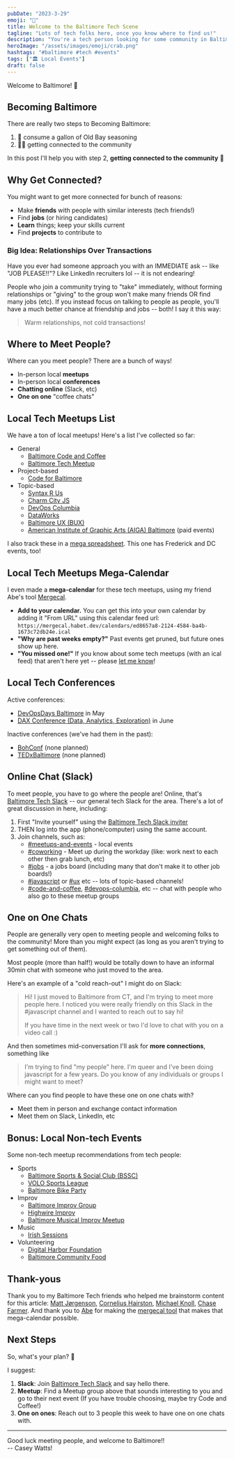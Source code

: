 ```yaml
---
pubDate: "2023-3-29"
emoji: "🦀"
title: Welcome to the Baltimore Tech Scene
tagline: "Lots of tech folks here, once you know where to find us!"
description: "You're a tech person looking for some community in Baltimore? Come out and join us! I'm always telling people these ~10 things about the Baltimore Tech scene: Slack, meetups, my MEGA calendar of events, conferences and more."
heroImage: "/assets/images/emoji/crab.png"
hashtags: "#baltimore #tech #events"
tags: ["🏛️ Local Events"]
draft: false
---
```



Welcome to Baltimore! 🎉

## Becoming Baltimore

There are really two steps to Becoming Baltimore:

1. 🦀 consume a gallon of Old Bay seasoning
2. 👋🏻 getting connected to the community

In this post I'll help you with step 2, **getting connected to the community** 🙂

## Why Get Connected?

You might want to get more connected for bunch of reasons:

- Make **friends** with people with similar interests (tech friends!)
- Find **jobs** (or hiring candidates)
- **Learn** things; keep your skills current
- Find **projects** to contribute to

### Big Idea: Relationships Over Transactions

Have you ever had someone approach you with an IMMEDIATE ask -- like "JOB PLEASE!!"? Like LinkedIn recruiters lol -- it is not endearing!

People who join a community trying to "take" immediately, without forming relationships or "giving" to the group won't make many friends OR find many jobs (etc). If you instead focus on talking to people as people, you'll have a much better chance at friendship and jobs -- both! I say it this way:

> Warm relationships, not cold transactions!

## Where to Meet People?

Where can you meet people? There are a bunch of ways!

- In-person local **meetups**
- In-person local **conferences**
- **Chatting online** (Slack, etc)
- **One on one** "coffee chats"

## Local Tech Meetups List

We have a ton of local meetups! Here's a list I've collected so far:

- General
  - [Baltimore Code and Coffee](https://www.meetup.com/baltimore-code-and-coffee/)
  - [Baltimore Tech Meetup](https://www.meetup.com/Baltimore-Tech/)
- Project-based
  - [Code for Baltimore](https://www.meetup.com/code-for-baltimore/)
- Topic-based
  - [Syntax R Us](https://www.meetup.com/syntax-r-us/)
  - [Charm City JS](https://www.meetup.com/charmcityjs/)
  - [DevOps Columbia](https://www.meetup.com/devops-columbia/)
  - [DataWorks](https://www.meetup.com/dataworks)
  - [Baltimore UX (BUX)](https://www.meetup.com/baltimore-ux-meetup/)
  - [American Institute of Graphic Arts (AIGA) Baltimore](https://baltimore.aiga.org/) (paid events)

I also track these in a [mega spreadsheet](https://docs.google.com/spreadsheets/d/1Jd3udieDsTZqFEi7672NHP5s3tbD08hfh8066Xg0FEo/edit#gid=788974690). This one has Frederick and DC events, too!

## Local Tech Meetups Mega-Calendar

I even made a **mega-calendar** for these tech meetups, using my friend Abe's tool [Mergecal](https://mergecal.habet.dev/).

- **Add to your calendar.** You can get this into your own calendar by adding it "From URL" using this calendar feed url: `https://mergecal.habet.dev/calendars/ed8657a8-2124-4584-ba4b-1673c72db24e.ical`
- **"Why are past weeks empty?"** Past events get pruned, but future ones show up here.
- **"You missed one!"** If you know about some tech meetups (with an ical feed) that aren't here yet -- please [let me know](/contact)!

<CalEmbed url="https://calendar.google.com/calendar/embed?src=hhod6jm2ajludlnfs113uubdokt2m4vm%40import.calendar.google.com&ctz=America%2FNew_York" />

## Local Tech Conferences

Active conferences:

- [DevOpsDays Baltimore](https://devopsdays.org/events/2023-baltimore/welcome/) in May
- [DAX Conference (Data, Analytics, Exploration)](https://daxconf.org/) in June

Inactive conferences (we've had them in the past):

- [BohConf](http://bohconf.com/) (none planned)
- [TEDxBaltimore](https://www.ted.com/tedx/events/15788) (none planned)

## Online Chat (Slack)

To meet people, you have to go where the people are! Online, that's [Baltimore Tech Slack](http://baltimoretechslack.com/) -- our general tech Slack for the area. There's a lot of great discussion in here, including:

1. First "Invite yourself" using the [Baltimore Tech Slack inviter](http://baltimoretechslack.com/)
2. THEN log into the app (phone/computer) using the same account.
3. Join channels, such as:
   - <u>#meetups-and-events</u> - local events
   - <u>#coworking</u> - Meet up during the workday (like: work next to each other then grab lunch, etc)
   - <u>#jobs</u> - a jobs board (including many that don't make it to other job boards!)
   - <u>#javascript</u> or <u>#ux</u> etc -- lots of topic-based channels!
   - <u>#code-and-coffee</u>, <u>#devops-columbia</u>, etc -- chat with people who also go to these meetup groups

## One on One Chats

People are generally very open to meeting people and welcoming folks to the community! More than you might expect (as long as you aren't trying to get something out of them).

Most people (more than half!) would be totally down to have an informal 30min chat with someone who just moved to the area.

Here's an example of a "cold reach-out" I might do on Slack:

> Hi! I just moved to Baltimore from CT, and I'm trying to meet more people here. I noticed you were really friendly on this Slack in the #javascript channel and I wanted to reach out to say hi!
>
> If you have time in the next week or two I'd love to chat with you on a video call :)

And then sometimes mid-conversation I'll ask for **more connections**, something like

> I'm trying to find "my people" here. I'm queer and I've been doing javascript for a few years. Do you know of any individuals or groups I might want to meet?

Where can you find people to have these one on one chats with?

- Meet them in person and exchange contact information
- Meet them on Slack, LinkedIn, etc

## Bonus: Local Non-tech Events

Some non-tech meetup recommendations from tech people:

- Sports
  - [Baltimore Sports & Social Club (BSSC)](https://baltssc.leagueapps.com/)
  - [VOLO Sports League](https://www.volosports.com/baltimore/)
  - [Baltimore Bike Party](https://linktr.ee/Bikeparty)
- Improv
  - [Baltimore Improv Group](https://www.bigimprov.org/)
  - [Highwire Improv](https://highwireimprov.com/)
  - [Baltimore Musical Improv Meetup](https://www.meetup.com/baltimoremusicalimprov/)
- Music
  - [Irish Sessions](https://thesession.org/sessions/search?day=&q=Baltimore%2C+MD)
- Volunteering
  - [Digital Harbor Foundation](https://digitalharbor.org/)
  - [Baltimore Community Food](https://www.anendtoignorance.com/)

## Thank-yous

Thank you to my Baltimore Tech friends who helped me brainstorm content for this article: [Matt Jørgenson](https://www.linkedin.com/in/mjorgenson0/), [Cornelius Hairston](https://www.linkedin.com/in/corneliushairston/), [Michael Knoll](https://www.linkedin.com/in/mike-knoll-5649406/), [Chase Farmer](https://www.linkedin.com/in/chase-farmer-236b82115/). And thank you to [Abe](https://www.linkedin.com/in/abe101/) for making the [mergecal tool](https://mergecal.habet.dev/) that makes that mega-calendar possible.

## Next Steps

So, what's your plan? 🙂

I suggest:

1. **Slack**: Join [Baltimore Tech Slack](http://www.baltimoretechslack.com) and say hello there.
2. **Meetup**: Find a Meetup group above that sounds interesting to you and go to their next event (If you have trouble choosing, maybe try Code and Coffee!)
3. **One on ones**: Reach out to 3 people this week to have one on one chats with.

---

<div class="text-right">
  <div>Good luck meeting people, and welcome to Baltimore!!</div>
  <div>-- Casey Watts!</div>
</div>
